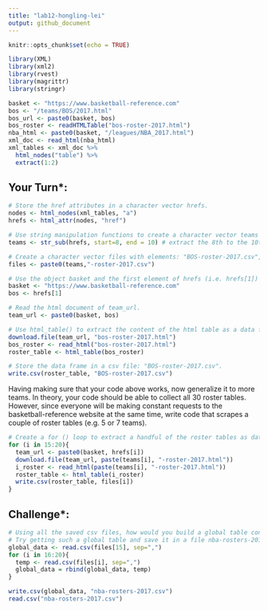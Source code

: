 ```yaml
---
title: "lab12-hongling-lei"
output: github_document
---
```


```r
knitr::opts_chunk$set(echo = TRUE)
```

```r
library(XML)
library(xml2)
library(rvest)
library(magrittr)
library(stringr)
```

```r
basket <- "https://www.basketball-reference.com"
bos <- "/teams/BOS/2017.html"
bos_url <- paste0(basket, bos)
bos_roster <- readHTMLTable("bos-roster-2017.html")
nba_html <- paste0(basket, "/leagues/NBA_2017.html")
xml_doc <- read_html(nba_html)
xml_tables <- xml_doc %>%
  html_nodes("table") %>%
  extract(1:2)
```

## Your Turn*:
```r
# Store the href attributes in a character vector hrefs.
nodes <- html_nodes(xml_tables, "a")
hrefs <- html_attr(nodes, "href")

# Use string manipulation functions to create a character vector teams that contains just the team abbreviations: e.g. "BOS", "CLE", "TOR", ...
teams <- str_sub(hrefs, start=8, end = 10) # extract the 8th to the 10th character in hrefs

# Create a character vector files with elements: "BOS-roster-2017.csv", "CLE-roster-2017.csv", "TOR-roster-2017.csv"
files <- paste0(teams,"-roster-2017.csv")

# Use the object basket and the first element of hrefs (i.e. hrefs[1]) to assemble a team_url like the one used for gsw_url:
basket <- "https://www.basketball-reference.com"
bos <- hrefs[1]

# Read the html document of team_url.
team_url <- paste0(basket, bos)

# Use html_table() to extract the content of the html table as a data frame called roster.
download.file(team_url, "bos-roster-2017.html")
bos_roster <- read_html("bos-roster-2017.html")
roster_table <- html_table(bos_roster)

# Store the data frame in a csv file: "BOS-roster-2017.csv".
write.csv(roster_table, "BOS-roster-2017.csv")
```

Having making sure that your code above works, now generalize it to more teams. In theory, your code should be able to collect all 30 roster tables. However, since everyone will be making constant requests to the basketball-reference website at the same time, write code that scrapes a couple of roster tables (e.g. 5 or 7 teams).
```r
# Create a for () loop to extract a handful of the roster tables as data frames.
for (i in 15:20){
  team_url <- paste0(basket, hrefs[i])
  download.file(team_url, paste(teams[i], "-roster-2017.html"))
  i_roster <- read_html(paste(teams[i], "-roster-2017.html"))
  roster_table <- html_table(i_roster)
  write.csv(roster_table, files[i])
}
```

## Challenge*:
```r
# Using all the saved csv files, how would you build a global table containing the extracted rosters, in a way that this table would also have a column for the team?
# Try getting such a global table and save it in a file nba-rosters-2017.csv
global_data <- read.csv(files[15], sep=",")
for (i in 16:20){
  temp <- read.csv(files[i], sep=",")
  global_data = rbind(global_data, temp)
}

write.csv(global_data, "nba-rosters-2017.csv")
read.csv("nba-rosters-2017.csv")
```








